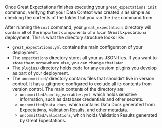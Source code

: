 
Once Great Expectations finishes executing your `great_expectations init` command, verifying that your Data Context was created is as simple as checking the contents of the folder that you ran the `init` command from.

After running the `init` command, your `great_expectations` directory will contain all of the important components of a local Great Expectations deployment. This is what the directory structure looks like:

- `great_expectations.yml` contains the main configuration of your deployment.
- The `expectations` directory stores all your <TechnicalTag relative="../../" tag="expectation" text="Expectations" /> as JSON files. If you want to store them somewhere else, you can change that later.
- The `plugins/` directory holds code for any custom plugins you develop as part of your deployment.
- The `uncommitted/` directory contains files that shouldn’t live in version control. It has a .gitignore configured to exclude all its contents from version control. The main contents of the directory are:
  - `uncommitted/config_variables.yml`, which holds sensitive information, such as database credentials and other secrets.
  - `uncommitted/data_docs`, which contains Data Docs generated from Expectations, Validation Results, and other metadata.
  - `uncommitted/validations`, which holds Validation Results generated by Great Expectations.